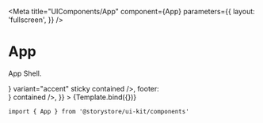 

<Meta
  title="UIComponents/App"
  component={App}
  parameters={{
    layout: 'fullscreen',
  }}
/>


# App

App Shell.

<Canvas withSource="open">
  <Story
    name="App"
    args={{
      header: <Header logo={<LogoIcon />} variant="accent" sticky contained />,
      footer: <Footer logo={<LogoIcon />} contained />,
    }}
  >
    {Template.bind({})}
  </Story>
</Canvas>

```
import { App } from '@storystore/ui-kit/components'
```

<ArgsTable story="App" />
